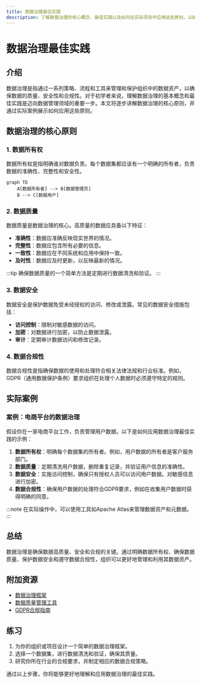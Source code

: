 ```yaml
---
title: 数据治理最佳实践
description: 了解数据治理的核心概念、最佳实践以及如何在实际项目中应用这些原则，以确保数据的高质量和一致性。
---
```


# 数据治理最佳实践

## 介绍

数据治理是指通过一系列策略、流程和工具来管理和保护组织中的数据资产，以确保数据的质量、安全性和合规性。对于初学者来说，理解数据治理的基本概念和最佳实践是迈向数据管理领域的重要一步。本文将逐步讲解数据治理的核心原则，并通过实际案例展示如何应用这些原则。

## 数据治理的核心原则

### 1. 数据所有权

数据所有权是指明确谁对数据负责。每个数据集都应该有一个明确的所有者，负责数据的准确性、完整性和安全性。

```mermaid
graph TD
    A[数据所有者] --> B[数据管理员]
    B --> C[数据用户]
```

### 2. 数据质量

数据质量是数据治理的核心。高质量的数据应具备以下特征：

- **准确性**：数据应准确反映现实世界的情况。
- **完整性**：数据应包含所有必要的信息。
- **一致性**：数据应在不同系统和应用中保持一致。
- **及时性**：数据应及时更新，以反映最新的情况。

:::tip
确保数据质量的一个简单方法是定期进行数据清洗和验证。
:::

### 3. 数据安全

数据安全是保护数据免受未经授权的访问、修改或泄露。常见的数据安全措施包括：

- **访问控制**：限制对敏感数据的访问。
- **加密**：对数据进行加密，以防止数据泄露。
- **审计**：定期审计数据访问和修改记录。

### 4. 数据合规性

数据合规性是指确保数据的使用和处理符合相关法律法规和行业标准。例如，GDPR（通用数据保护条例）要求组织在处理个人数据时必须遵守特定的规则。

## 实际案例

### 案例：电商平台的数据治理

假设你在一家电商平台工作，负责管理用户数据。以下是如何应用数据治理最佳实践的示例：

1. **数据所有权**：明确每个数据集的所有者。例如，用户数据的所有者是客户服务部门。
2. **数据质量**：定期清洗用户数据，删除重复记录，并验证用户信息的准确性。
3. **数据安全**：实施访问控制，确保只有授权人员可以访问用户数据。对敏感信息进行加密。
4. **数据合规性**：确保用户数据的处理符合GDPR要求，例如在收集用户数据时获得明确的同意。

:::note
在实际操作中，可以使用工具如Apache Atlas来管理数据资产和元数据。
:::

## 总结

数据治理是确保数据高质量、安全和合规的关键。通过明确数据所有权、确保数据质量、保护数据安全和遵守数据合规性，组织可以更好地管理和利用其数据资产。

## 附加资源

- [数据治理框架](https://www.datagovernance.com/framework)
- [数据质量管理工具](https://www.talend.com/resources/data-quality-management/)
- [GDPR合规指南](https://gdpr-info.eu/)

## 练习

1. 为你的组织或项目设计一个简单的数据治理框架。
2. 选择一个数据集，进行数据清洗和验证，确保其质量。
3. 研究你所在行业的合规要求，并制定相应的数据合规策略。

通过以上步骤，你将能够更好地理解和应用数据治理的最佳实践。